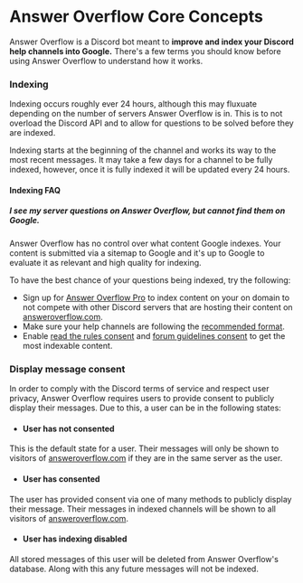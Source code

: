 # Answer Overflow Core Concepts

Answer Overflow is a Discord bot meant to **improve and index your Discord help channels into Google.** There's a few terms you should know before using Answer Overflow to understand how it works.

### Indexing

Indexing occurs roughly ever 24 hours, although this may fluxuate depending on the number of servers Answer Overflow is in. This is to not overload the Discord API and to allow for questions to be solved before they are indexed.


<Callout emoji="📝">
  Indexing starts at the beginning of the channel and works its way to the most recent messages. It may take a few days for a channel to be fully indexed, however, once it is fully indexed it will be updated every 24 hours.
</Callout>

#### Indexing FAQ

##### I see my server questions on Answer Overflow, but cannot find them on Google.

Answer Overflow has no control over what content Google indexes. Your content is submitted via a sitemap to Google and it's up to Google to evaluate it as relevant and high quality for indexing.

To have the best chance of your questions being indexed, try the following:
- Sign up for [Answer Overflow Pro](https://answeroverflow.com/pricing) to index content on your on domain to not compete with other Discord servers that are hosting their content on [answeroverflow.com](https://answeroverflow.com).
- Make sure your help channels are following the [recommended format](/best-structure).
- Enable [read the rules consent](/server-settings/read-the-rules-consent) and [forum guidelines consent](/channel-settings/forum-guidelines-consent) to get the most indexable content.



### Display message consent

In order to comply with the Discord terms of service and respect user privacy, Answer Overflow requires users to provide consent to  publicly display their messages. Due to this, a user can be in the following states:

- #### User has not consented

This is the default state for a user. Their messages will only be shown to visitors of [answeroverflow.com](https://answeroverflow.com) if they are in the same server as the user.

- #### User has consented

The user has provided consent via one of many methods to publicly display their message. Their messages in indexed channels will be shown to all visitors of [answeroverflow.com](https://answeroverflow.com).

- #### User has indexing disabled

All stored messages of this user will be deleted from Answer Overflow's database. Along with this any future messages will not be indexed.

